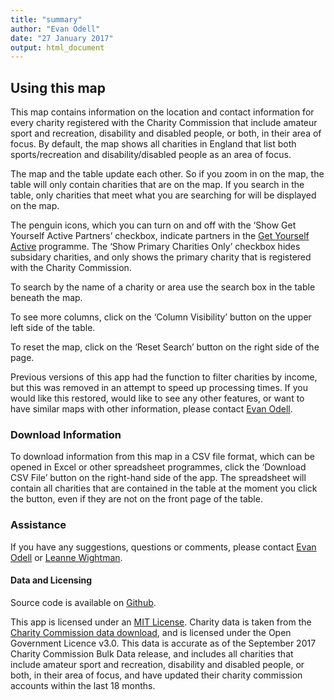 ```yaml
---
title: "summary"
author: "Evan Odell"
date: "27 January 2017"
output: html_document
---
```


## Using this map

This map contains information on the location and contact information for every charity registered with the Charity Commission that include amateur sport and recreation, disability and disabled people, or both, in their area of focus. By default, the map shows all charities in England that list both sports/recreation and disability/disabled people as an area of focus. 

The map and the table update each other. So if you zoom in on the map, the table will only contain charities that are on the map. If you search in the table, only charities that meet what you are searching for will be displayed on the map.

The penguin icons, which you can turn on and off with the 'Show Get Yourself Active Partners' checkbox, indicate partners in the [Get Yourself Active](http://www.getyourselfactive.org/) programme. The 'Show Primary Charities Only' checkbox hides subsidary charities, and only shows the primary charity that is registered with the Charity Commission.

To search by the name of a charity or area use the search box in the table beneath the map.

To see more columns, click on the 'Column Visibility' button on the upper left side of the table.

To reset the map, click on the 'Reset Search' button on the right side of the page.

Previous versions of this app had the function to filter charities by income, but this was removed in an attempt to speed up processing times. If you would like this restored, would like to see any other features, or want to have similar maps with other information, please contact [Evan Odell](mailto:evan.odell@disabilityrightsuk.org).

### Download Information

To download information from this map in a CSV file format, which can be opened in Excel or other spreadsheet programmes, click the 'Download CSV File' button on the right-hand side of the app. The spreadsheet will contain all charities that are contained in the table at the moment you click the button, even if they are not on the front page of the table.

### Assistance

If you have any suggestions, questions or comments, please contact [Evan Odell](mailto:evan.odell@disabilityrightsuk.org) or [Leanne Wightman](mailto:leanne.wightman@disabilityrightsuk.org).

#### Data and Licensing

Source code is available on [Github](https://github.com/EvanOdell/dis-sport).

This app is licensed under an [MIT License](https://github.com/EvanOdell/dis-sport/blob/master/licence). Charity data is taken from the [Charity Commission data download](http://data.charitycommission.gov.uk/), and is licensed under the Open Government Licence v3.0. This data is accurate as of the September 2017 Charity Commission Bulk Data release, and includes all charities that include amateur sport and recreation, disability and disabled people, or both, in their area of focus, and have updated their charity commission accounts within the last 18 months.


